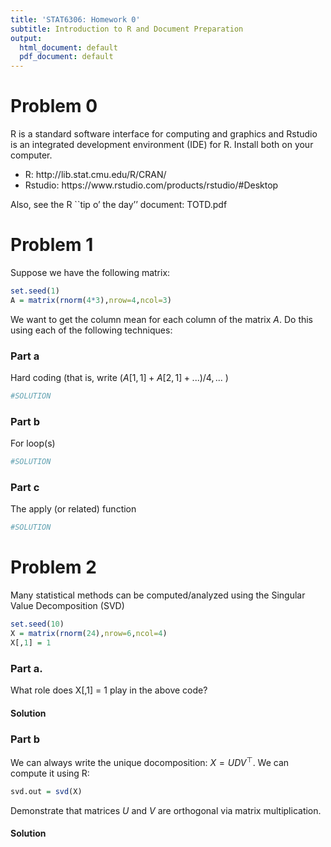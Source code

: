 ```yaml
---
title: 'STAT6306: Homework 0'
subtitle: Introduction to R and Document Preparation
output:
  html_document: default
  pdf_document: default
---
```


# Problem 0
R is a standard software interface for computing and graphics and Rstudio is an integrated
development environment (IDE) for R.  Install both on your computer.

* R: http://lib.stat.cmu.edu/R/CRAN/
* Rstudio: https://www.rstudio.com/products/rstudio/#Desktop

Also, see the R ``tip o' the day'' document: TOTD.pdf

# Problem 1

Suppose we have the following matrix:

```r
set.seed(1)
A = matrix(rnorm(4*3),nrow=4,ncol=3)
```
We want to get the column mean for each column of the matrix $A$.  Do this using each of the following techniques:

### Part a
Hard coding  (that is, write $(A[1,1]+ A[2,1] + ...)/4, ...$  )

```r
#SOLUTION
```

### Part b
For loop(s)
```r
#SOLUTION
```

### Part c
The apply (or related) function 
```r
#SOLUTION
```

# Problem 2

Many statistical methods can be computed/analyzed using the Singular Value
Decomposition (SVD)

```r
set.seed(10)
X = matrix(rnorm(24),nrow=6,ncol=4)
X[,1] = 1
```

### Part a.  

What role does X[,1] = 1 play in the above code?

#### Solution

### Part b
We can always write the unique docomposition: $X = UDV^{\top}$.  We
can compute it using R:

```r
svd.out = svd(X)
```

Demonstrate that matrices $U$ and $V$ are orthogonal via matrix multiplication.

#### Solution